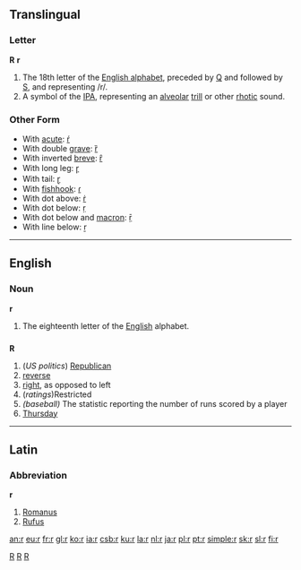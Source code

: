 ==Translingual==

===Letter===
'''R''' '''r'''

# The 18th letter of the [[Appendix:Roman script|English alphabet]], preceded by [[Q]] and followed by [[S]], and representing /r/.
# A symbol of the [[IPA]], representing an [[alveolar]] [[trill]] or other [[rhotic]] sound.

===Other Form===
*With [[acute]]: [[ŕ]]
*With double [[grave]]: [[ȑ]]
*With inverted [[breve]]: [[ȓ]]
*With long leg: [[ɼ]]
*With tail: [[ɽ]]
*With [[fishhook]]: [[ɾ]]
*With dot above: [[ṙ]]
*With dot below: [[ṛ]]
*With dot below and [[macron]]: [[ṝ]]
*With line below: [[ṟ]]
----

==English==

===Noun===
'''r'''

# The eighteenth letter of the [[English]] alphabet.

==={{abbreviation}}===
'''R'''

# (''US politics'') [[Republican]]
# [[reverse]]
# [[right]], as opposed to left
# (''ratings'')Restricted
# ''(baseball)'' The statistic reporting the number of runs scored by a player
# [[Thursday]]

----

==Latin==

===Abbreviation===
'''r'''

# [[Romanus]]
# [[Rufus]]

[[Category:Baseball|R]]
[[Category:Latin letters|R]]
[[Category:IPA symbols|R]]

[[an:r]]
[[eu:r]]
[[fr:r]]
[[gl:r]]
[[ko:r]]
[[ia:r]]
[[csb:r]]
[[ku:r]]
[[la:r]]
[[nl:r]]
[[ja:r]]
[[pl:r]]
[[pt:r]]
[[simple:r]]
[[sk:r]]
[[sl:r]]
[[fi:r]]